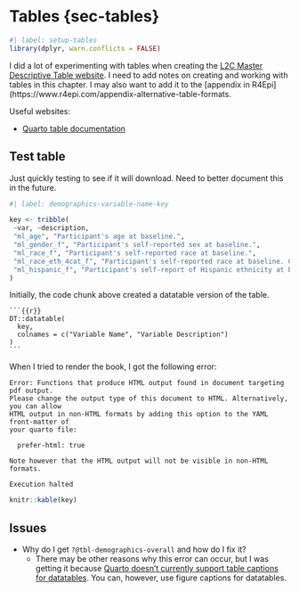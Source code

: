 # Tables {sec-tables}

```r
#| label: setup-tables
library(dplyr, warn.conflicts = FALSE)
```


I did a lot of experimenting with tables when creating the [L2C Master Descriptive Table website](https://brad-cannell.github.io/l2c_master_table/). I need to add notes on creating and working with tables in this chapter. I may also want to add it to the [appendix in R4Epi](https://www.r4epi.com/appendix-alternative-table-formats. 

Useful websites:

- [Quarto table documentation](https://quarto.org/docs/authoring/tables.htm)


## Test table

Just quickly testing to see if it will download. Need to better document this in the future.

```r
#| label: demographics-variable-name-key

key <- tribble(
 ~var, ~description,
 "ml_age", "Participant's age at baseline.",
 "ml_gender_f", "Participant's self-reported sex at baseline.",
 "ml_race_f", "Participant's self-reported race at baseline.",
 "ml_race_eth_4cat_f", "Participant's self-reported race at baseline. Collapsed into four categories.",
 "ml_hispanic_f", "Participant's self-report of Hispanic ethnicity at baseline."
)

```

Initially, the code chunk above created a datatable version of the table. 

````
```{{r}}
DT::datatable(
  key,
  colnames = c("Variable Name", "Variable Description")
)
```
````

When I tried to render the book, I got the following error:

````
Error: Functions that produce HTML output found in document targeting pdf output.
Please change the output type of this document to HTML. Alternatively, you can allow
HTML output in non-HTML formats by adding this option to the YAML front-matter of
your quarto file:

  prefer-html: true

Note however that the HTML output will not be visible in non-HTML formats.

Execution halted
````

```r
knitr::kable(key)
```

## Issues

- Why do I get `?@tbl-demographics-overall` and how do I fix it?
  - There may be other reasons why this error can occur, but I was getting it because [Quarto doesn't currently support table captions for datatables](https://github.com/quarto-dev/quarto-cli/discussions/3034). You can, however, use figure captions for datatables.